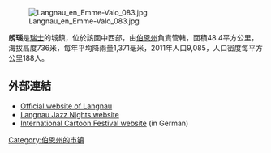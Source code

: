 [[Image:Langnau_en_Emme-Valo_083.jpg|right]]

'''朗瑙'''是[[瑞士|瑞士]]的城鎮，位於該國中西部，由[[伯恩州|伯恩州]]負責管轄，面積48.4平方公里，海拔高度736米，每年平均降雨量1,371毫米，2011年人口9,085，人口密度每平方公里188人。

==外部連結==
* [http://www.langnau-ie.ch/ Official website of Langnau] {{Wayback|url=http://www.langnau-ie.ch/ |date=20210227130154 }}
* [http://www.jazz-nights.ch/ Langnau Jazz Nights website] {{Wayback|url=http://www.jazz-nights.ch/ |date=20210309143748 }}
* [https://web.archive.org/web/20120204153830/http://www.cartoonlangnau.ch/ International Cartoon Festival website] (in German)

{{Switzerland-geo-stub}}
[[Category:伯恩州的市镇|Category:伯恩州的市镇]]